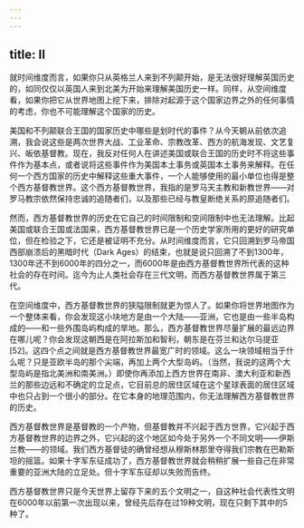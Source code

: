 ```yaml
---
---
---
```

title: II
---




就时间维度而言，如果你只从英格兰人来到不列颠开始，是无法很好理解英国历史的，如同仅仅以英国人来到北美为开始来理解美国历史一样。同样，从空间维度看，如果你把它从世界地图上挖下来，排除对起源于这个国家边界之外的任何事情的考虑，你也不可能理解这个国家的历史。

美国和不列颠联合王国的国家历史中哪些是划时代的事件？从今天朝从前依次追溯，我会说这些是两次世界大战、工业革命、宗教改革、西方的航海发现、文艺复兴、皈依基督教。现在，我反对任何人在讲述美国或联合王国的历史时不将这些事件作为基本点，或者说将这些事件作为美国本土事务或英国本土事务来解释。在任何一个西方国家的历史中解释这些重大事件，一个人能够使用的最小单位也得是整个西方基督教世界。这个西方基督教世界，我指的是罗马天主教和新教世界——对罗马教宗依然保持忠诚的追随者们，以及那些已经与教皇断绝关系的原追随者们。

然而，西方基督教世界的历史在它自己的时间限制和空间限制中也无法理解。比起美国或联合王国或法国来，西方基督教世界已是一个历史学家所用的更好的研究单位，但在检验之下，它还是被证明不充分。从时间维度而言，它只回溯到罗马帝国西部崩溃后的黑暗时代（Dark Ages）的结束，也就是说只回溯了不到1300年，1300年还不到6000年的四分之一，而6000年是由西方基督教世界所代表的这种社会的存在时间。迄今为止人类社会存在三代文明，而西方基督教世界属于第三代。

在空间维度中，西方基督教世界的狭隘限制就更为惊人了。如果你将世界地图作为一个整体来看，你会发现这小块地方是由一个大陆——亚洲，它也是由一些半岛构成的——和一些外围岛屿构成的旱地。那么，西方基督教世界尽量扩展的最远边界在哪儿呢？你会发现这朝西是在阿拉斯加和智利，朝东是在芬兰和达尔马提亚[52]。这四个点之间就是西方基督教世界最宽广时的领域。这么一块领域相当于什么呢？只是亚欧半岛的那个尖端，再加上两个大型岛屿。（当然，我说的这两个大型岛屿是指北美洲和南美洲。）即使你再添加上西方世界在南非、澳大利亚和新西兰的那些边远和不确定的立足点，它目前总的居住区域在这个星球表面的居住区域中也只占到一个很小的部分。在它本身的地理范围内，你无法理解西方基督教世界的历史。

西方基督教世界是基督教的一个产物，但基督教并不兴起于西方世界，它兴起于西方基督教世界的边界之外，它兴起的这个地区如今处于另外一个不同文明——伊斯兰教——的领域。我们西方基督徒的确曾经想从穆斯林那里夺得我们宗教在巴勒斯坦的摇篮。如果十字军东征成功了，西方基督教世界就会稍稍扩展一些自己在非常重要的亚洲大陆的立足处。但十字军东征却以失败而告终。

西方基督教世界只是今天世界上留存下来的五个文明之一，自这种社会代表性文明在6000年以前第一次出现以来，曾经先后存在过19种文明，现在只剩下其中的5种了。